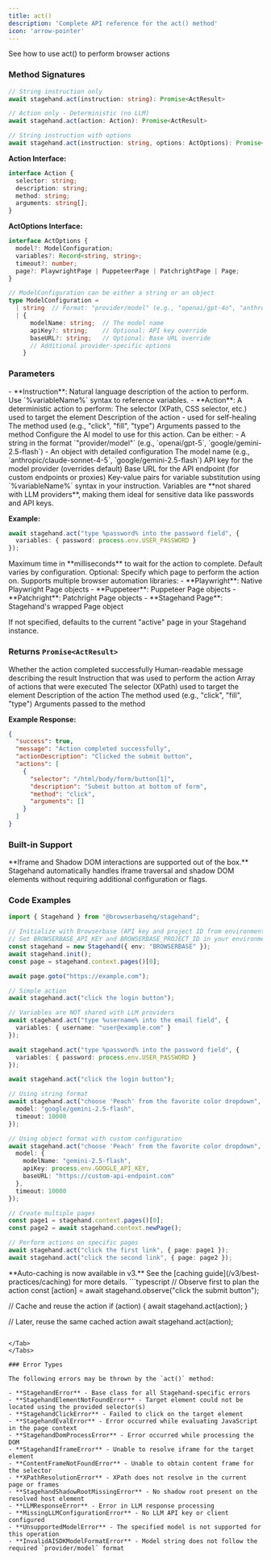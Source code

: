 ```yaml
---
title: act()
description: 'Complete API reference for the act() method'
icon: 'arrow-pointer'
---
```


<CardGroup cols={1}>
<Card title="Act" icon="arrow-pointer" href="/v3/basics/act">
  See how to use act() to perform browser actions
</Card>
</CardGroup>

### Method Signatures

<Tabs>
<Tab title="TypeScript">

```typescript
// String instruction only
await stagehand.act(instruction: string): Promise<ActResult>

// Action only - Deterministic (no LLM)
await stagehand.act(action: Action): Promise<ActResult>

// String instruction with options
await stagehand.act(instruction: string, options: ActOptions): Promise<ActResult>

```

**Action Interface:**
```typescript
interface Action {
  selector: string;
  description: string;
  method: string;
  arguments: string[];
}
```

**ActOptions Interface:**
```typescript
interface ActOptions {
  model?: ModelConfiguration;
  variables?: Record<string, string>;
  timeout?: number;
  page?: PlaywrightPage | PuppeteerPage | PatchrightPage | Page;
}

// ModelConfiguration can be either a string or an object
type ModelConfiguration =
  | string  // Format: "provider/model" (e.g., "openai/gpt-4o", "anthropic/claude-3-5-sonnet-20241022")
  | {
      modelName: string;  // The model name
      apiKey?: string;    // Optional: API key override
      baseURL?: string;   // Optional: Base URL override
      // Additional provider-specific options
    }
```

</Tab>

</Tabs>

### Parameters

<ParamField path="instruction | action" type="string | Action" required>
  - **Instruction**: Natural language description of the action to perform. Use `%variableName%` syntax to reference variables.
  - **Action**: A deterministic action to perform: 
  <Expandable title="Action">
    <ParamField path="selector" type="string" required>
      The selector (XPath, CSS selector, etc.) used to target the element
    </ParamField>
    <ParamField path="description" type="string" required>
      Description of the action - used for self-healing
    </ParamField>
    <ParamField path="method" type="string" required>
      The method used (e.g., "click", "fill", "type")
    </ParamField>
    <ParamField path="arguments" type="string[]" required>
      Arguments passed to the method
    </ParamField>
  </Expandable>
</ParamField>

<ParamField path="model" type="ModelConfiguration" optional>
  Configure the AI model to use for this action. Can be either:
  - A string in the format `"provider/model"` (e.g., `openai/gpt-5`, `google/gemini-2.5-flash`)
  - An object with detailed configuration

  <Expandable title="Model Configuration Object">
    <ParamField path="modelName" type="string" required>
      The model name (e.g., `anthropic/claude-sonnet-4-5`, `google/gemini-2.5-flash`)
    </ParamField>
    <ParamField path="apiKey" type="string" optional>
      API key for the model provider (overrides default)
    </ParamField>
    <ParamField path="baseURL" type="string" optional>
      Base URL for the API endpoint (for custom endpoints or proxies)
    </ParamField>
  </Expandable>
</ParamField>

<ParamField path="variables" type="Record<string, string>" optional>
  Key-value pairs for variable substitution using `%variableName%` syntax in your instruction. Variables are **not shared with LLM providers**, making them ideal for sensitive data like passwords and API keys.

  **Example:**
  ```typescript
  await stagehand.act("type %password% into the password field", {
    variables: { password: process.env.USER_PASSWORD }
  });
  ```
</ParamField>

<ParamField path="timeout" type="number" optional>
  Maximum time in **milliseconds** to wait for the action to complete. Default varies by configuration.
</ParamField>

<ParamField path="page" type="PlaywrightPage | PuppeteerPage | PatchrightPage | Page" optional>
  Optional: Specify which page to perform the action on. Supports multiple browser automation libraries:
  - **Playwright**: Native Playwright Page objects
  - **Puppeteer**: Puppeteer Page objects
  - **Patchright**: Patchright Page objects
  - **Stagehand Page**: Stagehand's wrapped Page object

  If not specified, defaults to the current "active" page in your Stagehand instance.
</ParamField>

### Returns `Promise<ActResult>`

<ResponseField name="success" type="boolean" required>
  Whether the action completed successfully
</ResponseField>

<ResponseField name="message" type="string" required>
  Human-readable message describing the result
</ResponseField>

<ResponseField name="actionDescription" type="string" required>
  Instruction that was used to perform the action
</ResponseField>

<ResponseField name="actions" type="Action[]">
  Array of actions that were executed

  <Expandable title="Action">
    <ResponseField name="selector" type="string">
      The selector (XPath) used to target the element
    </ResponseField>
    <ResponseField name="description" type="string">
      Description of the action
    </ResponseField>
    <ResponseField name="method" type="string">
      The method used (e.g., "click", "fill", "type")
    </ResponseField>
    <ResponseField name="arguments" type="string[]">
      Arguments passed to the method
    </ResponseField>
  </Expandable>
</ResponseField>

**Example Response:**
```json
{
  "success": true,
  "message": "Action completed successfully",
  "actionDescription": "Clicked the submit button",
  "actions": [
    {
      "selector": "/html/body/form/button[1]",
      "description": "Submit button at bottom of form",
      "method": "click",
      "arguments": []
    }
  ]
}
```

### Built-in Support

<Note>
**Iframe and Shadow DOM interactions are supported out of the box.** Stagehand automatically handles iframe traversal and shadow DOM elements without requiring additional configuration or flags.
</Note>

### Code Examples

<Tabs>
<Tab title="Basic Usage">

```typescript
import { Stagehand } from "@browserbasehq/stagehand";

// Initialize with Browserbase (API key and project ID from environment variables)
// Set BROWSERBASE_API_KEY and BROWSERBASE_PROJECT_ID in your environment
const stagehand = new Stagehand({ env: "BROWSERBASE" });
await stagehand.init();
const page = stagehand.context.pages()[0];

await page.goto("https://example.com");

// Simple action
await stagehand.act("click the login button");
```

</Tab>
<Tab title="Variables">

```typescript
// Variables are NOT shared with LLM providers
await stagehand.act("type %username% into the email field", {
  variables: { username: "user@example.com" }
});

await stagehand.act("type %password% into the password field", {
  variables: { password: process.env.USER_PASSWORD }
});

await stagehand.act("click the login button");
```

</Tab>
<Tab title="Custom Model">

```typescript
// Using string format
await stagehand.act("choose 'Peach' from the favorite color dropdown", {
  model: "google/gemini-2.5-flash",
  timeout: 10000
});

// Using object format with custom configuration
await stagehand.act("choose 'Peach' from the favorite color dropdown", {
  model: {
    modelName: "gemini-2.5-flash",
    apiKey: process.env.GOOGLE_API_KEY,
    baseURL: "https://custom-api-endpoint.com"
  },
  timeout: 10000
});
```

</Tab>
<Tab title="Multi-Page">

```typescript
// Create multiple pages
const page1 = stagehand.context.pages()[0];
const page2 = await stagehand.context.newPage();

// Perform actions on specific pages
await stagehand.act("click the first link", { page: page1 });
await stagehand.act("click the second link", { page: page2 });
```

</Tab>
<Tab title="Caching">

<Tip>
**Auto-caching is now available in v3.** See the [caching guide](/v3/best-practices/caching) for more details.
</Tip>
```typescript
// Observe first to plan the action
const [action] = await stagehand.observe("click the submit button");

// Cache and reuse the action
if (action) {
  await stagehand.act(action);
}

// Later, reuse the same cached action
await stagehand.act(action);
```

</Tab>
</Tabs>

### Error Types

The following errors may be thrown by the `act()` method:

- **StagehandError** - Base class for all Stagehand-specific errors
- **StagehandElementNotFoundError** - Target element could not be located using the provided selector(s)
- **StagehandClickError** - Failed to click on the target element
- **StagehandEvalError** - Error occurred while evaluating JavaScript in the page context
- **StagehandDomProcessError** - Error occurred while processing the DOM
- **StagehandIframeError** - Unable to resolve iframe for the target element
- **ContentFrameNotFoundError** - Unable to obtain content frame for the selector
- **XPathResolutionError** - XPath does not resolve in the current page or frames
- **StagehandShadowRootMissingError** - No shadow root present on the resolved host element
- **LLMResponseError** - Error in LLM response processing
- **MissingLLMConfigurationError** - No LLM API key or client configured
- **UnsupportedModelError** - The specified model is not supported for this operation
- **InvalidAISDKModelFormatError** - Model string does not follow the required `provider/model` format